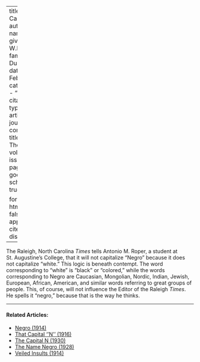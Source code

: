 
---
title: 'That Capital ''N'''
author:
  - name:
      given: W.E.B.
      family: Du Bois
date: Feb. 1930
categories: 
  - ""
citation: 
  type: article-journal
  container-title: The Crisis
  volume: 37
  issue: 2
  page: 63
google-scholar: true

format:
  html:
    toc: false
    appendix-cite-as: display
---


The Raleigh, North Carolina *Times* tells Antonio M. Roper, a student at St. Augustine's College, that it will not capitalize "Negro" because it does not capitalize "white." This logic is beneath contempt. The word corresponding to "white" is "black" or "colored," while the words corresponding to Negro are Caucasian, Mongolian, Nordic, Indian, Jewish, European, African, American, and similar words referring to great groups of people. This, of course, will not influence the Editor of the Raleigh *Times*. He spells it "negro," because that is the way he thinks. 

<!-- Similar articles start here -->

<hr>
#### Related Articles:

* [Negro (1914)](/Volumes/09/02/negro.html)
* [That Capital ''N'' (1916)](/Volumes/11/04/that_capital_n.html)
* [The Capital N (1930)](/Volumes/37/05/capital_n.html)
* [The Name Negro (1928)](/Volumes/35/03/name_negro.html)
* [Veiled Insults (1914)](/Volumes/07/06/veiled_insults.html)

<!-- Similar articles end here -->